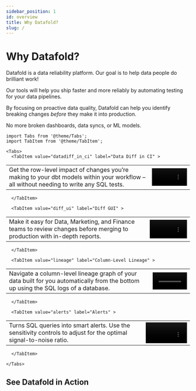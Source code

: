 ```yaml
---
sidebar_position: 1
id: overview
title: Why Datafold?
slug: /
---
```


# Why Datafold?

Datafold is a data reliability platform. Our goal is to help data people do brilliant work!

Our tools will help you ship faster and more reliably by automating testing for your data pipelines. 

By focusing on proactive data quality, Datafold can help you identify breaking changes <em>before</em> they make it into production. 

No more broken dashboards, data syncs, or ML models.



```mdx-code-block
import Tabs from '@theme/Tabs';
import TabItem from '@theme/TabItem';

<Tabs>
  <TabItem value="datadiff_in_ci" label="Data Diff in CI" >
```  

<table >
 <tr>
    <td>Get the row-level impact of changes you’re making to your dbt models within your workflow – all without needing to write any SQL tests.</td>
    <td><video src="https://datafold-public.s3.us-west-2.amazonaws.com/small-video-01.mp4" preload="metadata" autoplay="autoplay" loop="loop" muted="" width="100%" height="auto%"></video></td>
 </tr>
</table>

```mdx-code-block
  </TabItem>
```

```mdx-code-block
  <TabItem value="diff_ui" label="Diff GUI" >
```  

<table >
 <tr>
    <td>
    Make it easy for Data, Marketing, and Finance teams to review changes before merging to production with in-depth reports.</td>
    <td><video src="https://datafold-public.s3.us-west-2.amazonaws.com/small-video-02.mp4" preload="metadata" autoplay="autoplay" loop="loop" muted="" width="100%" height="auto%"></video></td>
 </tr>
</table>

```mdx-code-block
  </TabItem>
```

```mdx-code-block
  <TabItem value="lineage" label="Column-Level Lineage" >
```  

<table >
 <tr>
    <td>Navigate a column-level lineage graph of your data built for you automatically from the bottom up using the SQL logs of a database.</td>
    <td><video src="https://datafold-public.s3.us-west-2.amazonaws.com/small-video-04.mp4" preload="metadata" autoplay="autoplay" loop="loop" muted="" width="100%" height="auto%"></video></td>
 </tr>
</table>

```mdx-code-block
  </TabItem>
```

```mdx-code-block
  <TabItem value="alerts" label="Alerts" >
```  

<table >
 <tr>
    <td>
    Turns SQL queries into smart alerts. Use the sensitivity controls to adjust for the optimal signal-to-noise ratio.</td>
    <td><video src="https://datafold-public.s3.us-west-2.amazonaws.com/small-video-03.mp4" preload="metadata" autoplay="autoplay" loop="loop" muted="" width="100%" height="auto%"></video></td>
 </tr>
</table>

```mdx-code-block
  </TabItem>
```


```mdx-code-block
</Tabs>
```

## See Datafold in Action

<ReactPlayer playing controls url='https://datafold-public.s3.us-west-2.amazonaws.com/homepage-demo.mp4'  loop="loop" muted="true" width="100%" height="auto%"/>
